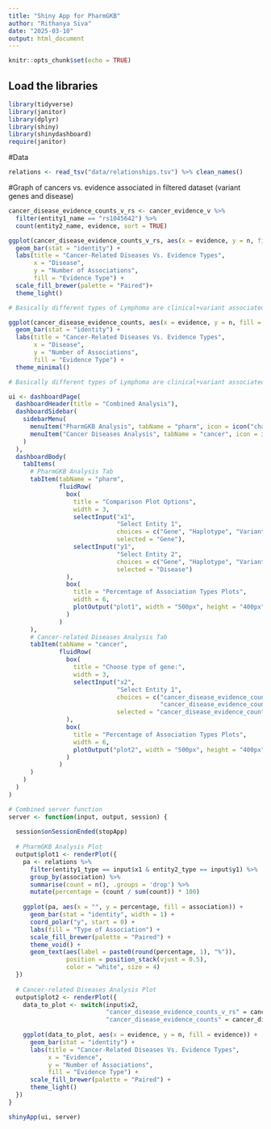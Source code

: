 ```yaml
---
title: "Shiny App for PharmGKB"
author: "Rithanya Siva"
date: "2025-03-10"
output: html_document
---
```


```r
knitr::opts_chunk$set(echo = TRUE)
```

## Load the libraries
```r
library(tidyverse)
library(janitor)
library(dplyr)
library(shiny)
library(shinydashboard)
require(janitor)
```

#Data
```r
relations <- read_tsv("data/relationships.tsv") %>% clean_names()
```


#Graph of cancers vs. evidence associated in filtered dataset (variant genes and disease)
```r
cancer_disease_evidence_counts_v_rs <- cancer_evidence_v %>% 
  filter(entity1_name == "rs1045642") %>% 
  count(entity2_name, evidence, sort = TRUE)

ggplot(cancer_disease_evidence_counts_v_rs, aes(x = evidence, y = n, fill = evidence)) +
  geom_bar(stat = "identity") +
  labs(title = "Cancer-Related Diseases Vs. Evidence Types",
       x = "Disease",
       y = "Number of Associations",
       fill = "Evidence Type") +
  scale_fill_brewer(palette = "Paired")+
  theme_light()

# Basically different types of Lymphoma are clinical+variant associated, and carcinoma is variant associated.
```

```r
ggplot(cancer_disease_evidence_counts, aes(x = evidence, y = n, fill = evidence)) +
  geom_bar(stat = "identity") +
  labs(title = "Cancer-Related Diseases Vs. Evidence Types",
       x = "Disease",
       y = "Number of Associations",
       fill = "Evidence Type") +
  theme_minimal()

# Basically different types of Lymphoma are clinical+variant associated, and carcinoma is variant associated.
```

```r
ui <- dashboardPage(
  dashboardHeader(title = "Combined Analysis"),
  dashboardSidebar(
    sidebarMenu(
      menuItem("PharmGKB Analysis", tabName = "pharm", icon = icon("chart-pie")),
      menuItem("Cancer Diseases Analysis", tabName = "cancer", icon = icon("chart-bar"))
    )
  ),
  dashboardBody(
    tabItems(
      # PharmGKB Analysis Tab
      tabItem(tabName = "pharm",
              fluidRow(
                box(
                  title = "Comparison Plot Options", 
                  width = 3,
                  selectInput("x1", 
                              "Select Entity 1", 
                              choices = c("Gene", "Haplotype", "Variant", "Disease", "Chemical"), 
                              selected = "Gene"),
                  selectInput("y1", 
                              "Select Entity 2", 
                              choices = c("Gene", "Haplotype", "Variant", "Disease", "Chemical"), 
                              selected = "Disease")
                ),
                box(
                  title = "Percentage of Association Types Plots", 
                  width = 6,
                  plotOutput("plot1", width = "500px", height = "400px")
                )
              )
      ),
      # Cancer-related Diseases Analysis Tab
      tabItem(tabName = "cancer",
              fluidRow(
                box(
                  title = "Choose type of gene:", 
                  width = 3,
                  selectInput("x2", 
                              "Select Entity 1", 
                              choices = c("cancer_disease_evidence_counts_v_rs", 
                                          "cancer_disease_evidence_counts"), 
                              selected = "cancer_disease_evidence_counts_v_rs")
                ),
                box(
                  title = "Percentage of Association Types Plots", 
                  width = 6,
                  plotOutput("plot2", width = "500px", height = "400px")
                )
              )
      )
    )
  )
)

# Combined server function
server <- function(input, output, session) {
  
  session$onSessionEnded(stopApp)
  
  # PharmGKB Analysis Plot
  output$plot1 <- renderPlot({
    pa <- relations %>% 
      filter(entity1_type == input$x1 & entity2_type == input$y1) %>% 
      group_by(association) %>%
      summarise(count = n(), .groups = 'drop') %>%
      mutate(percentage = (count / sum(count)) * 100)
    
    ggplot(pa, aes(x = "", y = percentage, fill = association)) +
      geom_bar(stat = "identity", width = 1) +
      coord_polar("y", start = 0) +
      labs(fill = "Type of Association") +
      scale_fill_brewer(palette = "Paired") +
      theme_void() +
      geom_text(aes(label = paste0(round(percentage, 1), "%")),
                position = position_stack(vjust = 0.5),
                color = "white", size = 4)
  })
  
  # Cancer-related Diseases Analysis Plot
  output$plot2 <- renderPlot({
    data_to_plot <- switch(input$x2,
                           "cancer_disease_evidence_counts_v_rs" = cancer_disease_evidence_counts_v_rs,
                           "cancer_disease_evidence_counts" = cancer_disease_evidence_counts)
    
    ggplot(data_to_plot, aes(x = evidence, y = n, fill = evidence)) +
      geom_bar(stat = "identity") +
      labs(title = "Cancer-Related Diseases Vs. Evidence Types",
           x = "Evidence",
           y = "Number of Associations",
           fill = "Evidence Type") +
      scale_fill_brewer(palette = "Paired") +
      theme_light()
  })
}

shinyApp(ui, server)
```

